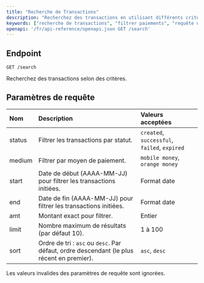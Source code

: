 ```yaml
---
title: "Recherche de Transactions"
description: "Recherchez des transactions en utilisant différents critères de filtre."
keywords: ["recherche de transactions", "filtrer paiements", "requête de transaction", "recherche fapshi", "api de paiement"]
openapi: '/fr/api-reference/openapi.json GET /search'
---
```


## Endpoint

`GET /search`

Recherchez des transactions selon des critères.

## Paramètres de requête

| Nom    | Description                                                          | Valeurs acceptées                          |
|:-------|:---------------------------------------------------------------------|:------------------------------------------|
| status | Filtrer les transactions par statut.                                | `created`, `successful`, `failed`, `expired` |
| medium | Filtrer par moyen de paiement.                                      | `mobile money`, `orange money`   |
| start  | Date de début (AAAA-MM-JJ) pour filtrer les transactions initiées.  | Format date                              |
| end    | Date de fin (AAAA-MM-JJ) pour filtrer les transactions initiées.    | Format date                              |
| amt    | Montant exact pour filtrer.                                          | Entier                                   |
| limit  | Nombre maximum de résultats (par défaut 10).                        | 1 à 100                                  |
| sort   | Ordre de tri : `asc` ou `desc`. Par défaut, ordre descendant (le plus récent en premier). | `asc`, `desc`                            |

<Note>Les valeurs invalides des paramètres de requête sont ignorées.</Note>
